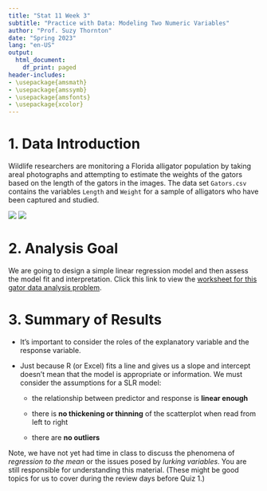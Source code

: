 ```yaml
---
title: "Stat 11 Week 3"
subtitle: "Practice with Data: Modeling Two Numeric Variables" 
author: "Prof. Suzy Thornton"
date: "Spring 2023"
lang: "en-US"
output:
  html_document:
    df_print: paged
header-includes:
- \usepackage{amsmath}
- \usepackage{amssymb}
- \usepackage{amsfonts}
- \usepackage{xcolor}
---
```





# 1. Data Introduction 

Wildlife researchers are monitoring a Florida alligator population by taking areal photographs and attempting to estimate the weights of the gators based on the length of the gators in the images. The data set `Gators.csv` contains the variables `Length` and `Weight` for a sample of alligators who have been captured and studied.  

![](./images/aligators.png) ![](./images/gators.png)



# 2. Analysis Goal  

We are going to design a simple linear regression model and then assess the model fit and interpretation. Click this link to view the [worksheet for this gator data analysis problem](https://profsuzy.github.io/Stat11/wk3-wksheet.html). 



# 3. Summary of Results 

* It's important to consider the roles of the explanatory variable and the response variable. 

* Just because R (or Excel) fits a line and gives us a slope and intercept doesn't mean that the model is appropriate or information. We must consider the assumptions for a SLR model:

  * the relationship between predictor and response is **linear enough** 

  * there is **no thickening or thinning** of the scatterplot when read from left to right 
  
  * there are **no outliers** 


Note, we have not yet had time in class to discuss the phenomena of *regression to the mean* or the issues posed by *lurking variables*. You are still responsible for understanding this material. (These might be good topics for us to cover during the review days before Quiz 1.)




